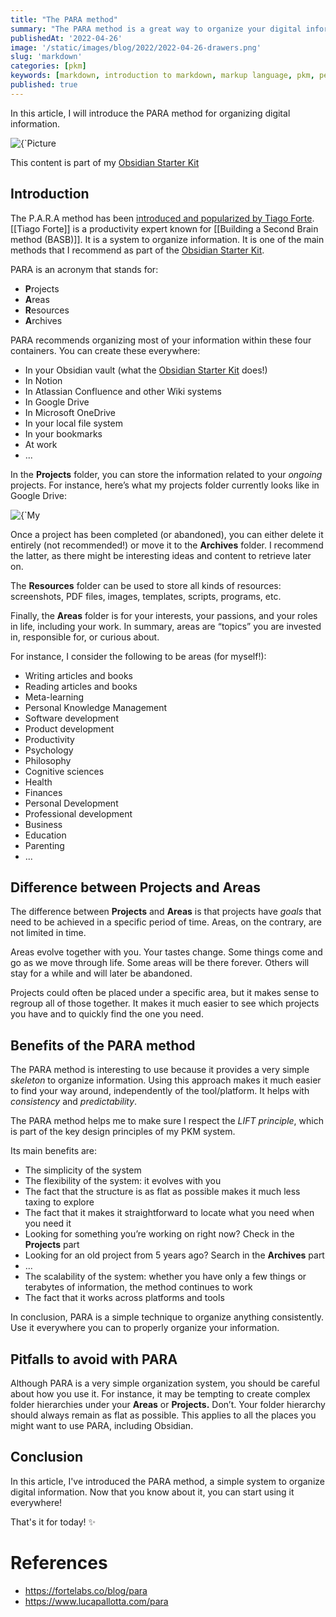 ```yaml
---
title: "The PARA method"
summary: "The PARA method is a great way to organize your digital information. Here's a quick introduction."
publishedAt: '2022-04-26'
image: '/static/images/blog/2022/2022-04-26-drawers.png'
slug: 'markdown'
categories: [pkm]
keywords: [markdown, introduction to markdown, markup language, pkm, personal knowledge management, note-taking, markup languages]
published: true
---
```


In this article, I will introduce the PARA method for organizing digital information.

<BlogPostCenteredContent>
  <Image
    alt={`Picture courtesy of Jan Antonin Kolar: https://unsplash.com/@jankolar`}
    src={`/static/images/blog/2022/2022-04-26-drawers.png`}
    width={1018}
    height={706}
    priority
  />
</BlogPostCenteredContent>

This content is part of my [Obsidian Starter Kit](https://developassion.gumroad.com/l/obsidian-starter-kit)

## Introduction
The P.A.R.A method has been [introduced and popularized by Tiago Forte](https://fortelabs.co/blog/para/). [[Tiago Forte]] is a productivity expert known for [[Building a Second Brain method (BASB)]]. It is a system to organize information. It is one of the main methods that I recommend as part of the [Obsidian Starter Kit](https://developassion.gumroad.com/l/obsidian-starter-kit).

PARA is an acronym that stands for:

- **P**rojects
- **A**reas
- **R**esources
- **A**rchives

PARA recommends organizing most of your information within these four containers. You can create these everywhere:

- In your Obsidian vault (what the [Obsidian Starter Kit](https://developassion.gumroad.com/l/obsidian-starter-kit) does!)
- In Notion
- In Atlassian Confluence and other Wiki systems
- In Google Drive
- In Microsoft OneDrive
- In your local file system
- In your bookmarks
- At work
- ...

In the **Projects** folder, you can store the information related to your _ongoing_ projects. For instance, here’s what my projects folder currently looks like in Google Drive:

<BlogPostCenteredContent>
  <Image
    alt={`My projects folder in Google Drive`}
    src={`/static/images/blog/2022/2022-04-26-gdrive.png`}
    width={609}
    height={577}
    priority
  />
</BlogPostCenteredContent>

Once a project has been completed (or abandoned), you can either delete it entirely (not recommended!) or move it to the **Archives** folder. I recommend the latter, as there might be interesting ideas and content to retrieve later on.

The **Resources** folder can be used to store all kinds of resources: screenshots, PDF files, images, templates, scripts, programs, etc.

Finally, the **Areas** folder is for your interests, your passions, and your roles in life, including your work. In summary, areas are “topics” you are invested in, responsible for, or curious about.

For instance, I consider the following to be areas (for myself!):

- Writing articles and books
- Reading articles and books
- Meta-learning
- Personal Knowledge Management
- Software development
- Product development
- Productivity
- Psychology
- Philosophy
- Cognitive sciences
- Health
- Finances
- Personal Development
- Professional development
- Business
- Education
- Parenting
- ...

## Difference between Projects and Areas
The difference between **Projects** and **Areas** is that projects have _goals_ that need to be achieved in a specific period of time. Areas, on the contrary, are not limited in time.

Areas evolve together with you. Your tastes change. Some things come and go as we move through life. Some areas will be there forever. Others will stay for a while and will later be abandoned.

Projects could often be placed under a specific area, but it makes sense to regroup all of those together. It makes it much easier to see which projects you have and to quickly find the one you need.

## Benefits of the PARA method
The PARA method is interesting to use because it provides a very simple _skeleton_ to organize information. Using this approach makes it much easier to find your way around, independently of the tool/platform. It helps with _consistency_ and _predictability_.

The PARA method helps me to make sure I respect the _LIFT principle_, which is part of the key design principles of my PKM system.

Its main benefits are:

- The simplicity of the system
- The flexibility of the system: it evolves with you
- The fact that the structure is as flat as possible makes it much less taxing to explore
- The fact that it makes it straightforward to locate what you need when you need it
- Looking for something you’re working on right now? Check in the **Projects** part
- Looking for an old project from 5 years ago? Search in the **Archives** part
- ...
- The scalability of the system: whether you have only a few things or terabytes of information, the method continues to work
- The fact that it works across platforms and tools

In conclusion, PARA is a simple technique to organize anything consistently. Use it everywhere you can to properly organize your information.

## Pitfalls to avoid with PARA
Although PARA is a very simple organization system, you should be careful about how you use it. For instance, it may be tempting to create complex folder hierarchies under your **Areas** or **Projects.** Don’t. Your folder hierarchy should always remain as flat as possible. This applies to all the places you might want to use PARA, including Obsidian.

## Conclusion
In this article, I've introduced the PARA method, a simple system to organize digital information. Now that you know about it, you can start using it everywhere!

That's it for today! ✨

# References
- https://fortelabs.co/blog/para
- https://www.lucapallotta.com/para

<PKMSignature />
